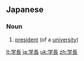 {{also|学长|學長}}
==Japanese==
{{ja-kanjitab|がく|ちょう|yomi=o}}

===Noun===
{{ja-noun|がくちょう}}
# [[president]] (of a [[university]])

[[lt:学長]]
[[ja:学長]]
[[uk:学長]]
[[zh:学長]]